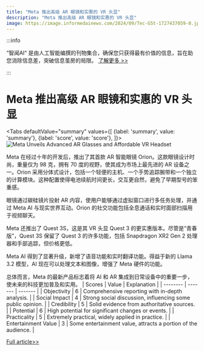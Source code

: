 ```yaml
---
title: "Meta 推出高级 AR 眼镜和实惠的 VR 头显"
description: "Meta 推出高级 AR 眼镜和实惠的 VR 头显"
image: https://image.informedainews.com/2024/09/Tec-G5t-1727437059-0.jpg
---
```



:::info

“智闻AI“ 是由人工智能编撰的刊物集合，确保您只获得最有价值的信息，旨在助您消除信息差，突破信息茧房的局限。  [了解更多 >>](/)

:::

# Meta 推出高级 AR 眼镜和实惠的 VR 头显


<Tabs
	defaultValue="summary"
	values={[
	{label: 'summary', value: 'summary'},
	{label: 'score', value: 'score'},
]}>
<TabItem value="summary">
<img
  src="https://image.informedainews.com/2024/09/Tec-G5t-1727437059-0.jpg"
  alt="Meta Unveils Advanced AR Glasses and Affordable VR Headset"
/>



Meta 在经过十年的开发后，推出了其首款 AR 智能眼镜 Orion。这款眼镜设计时尚，重量仅为 98 克，拥有 70 度的视野，使其成为市场上最先进的 AR 设备之一。Orion 采用分体式设计，包括一个轻便的主机、一个手势追踪腕带和一个独立的计算模块。这种配置使得电池续航时间更长，交互更自然，避免了早期型号的笨重感。

眼镜通过碳硅镜片投射 AR 内容，使用户能够通过虚拟窗口进行多任务处理，并通过 Meta AI 与现实世界互动。Orion 的社交功能包括全息通话和实时面部扫描用于视频聊天。

Meta 还推出了 Quest 3S，这是其 VR 头显 Quest 3 的更实惠版本。尽管是“青春版”，Quest 3S 保留了 Quest 3 的许多功能，包括 Snapdragon XR2 Gen 2 处理器和手部追踪，但价格更低。

Meta AI 得到了显著升级，新增了语音功能和实时翻译功能。得益于新的 Llama 3.2 模型，AI 现在可以处理文本和图像，增强了 Meta 硬件的功能。

总体而言，Meta 的最新产品标志着将 AI 和 AR 集成到日常设备中的重要一步，使未来的科技更加普及和实用。
</TabItem>
<TabItem value="score">
	| Scores     | Value   | Explanation |
	| -------- | ------- | ------- |
	| Objectivity  | 6    | Comprehensive reporting with in-depth analysis.    |
	| Social Impact | 4     | Strong social discussion, influencing some public opinion.    |
	| Credibility    | 5    | Solid evidence from authoritative sources.    |
	| Potential    | 6    | High potential for significant changes or events.    |
	| Practicality    | 5    | Extremely practical, widely applied in practice.    |
	| Entertainment Value    | 3    | Some entertainment value, attracts a portion of the audience.    |
</TabItem>
</Tabs>

[Full article>>](https://www.36kr.com/p/2966031464697858)
